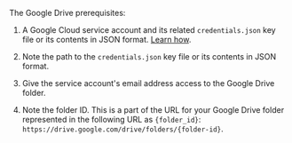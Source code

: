 The Google Drive prerequisites:

1. A Google Cloud service account and its related `credentials.json` key file or its contents in JSON format. [Learn how](https://developers.google.com/workspace/guides/create-credentials#service-account).

2. Note the path to the `credentials.json` key file or its contents in JSON format.

3. Give the service account's email address access to the Google Drive folder.

4. Note the folder ID. This is a part of the URL for your Google Drive folder represented in the following URL as `{folder_id}`: `https://drive.google.com/drive/folders/{folder-id}`.
